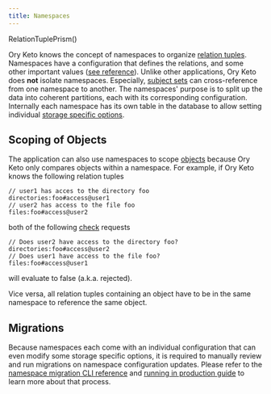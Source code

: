 ```yaml
---
title: Namespaces
---
```


RelationTuplePrism()

Ory Keto knows the concept of namespaces to organize
[relation tuples](./relation-tuples). Namespaces have a configuration that
defines the relations, and some other important values ([see reference](/TODO)).
Unlike other applications, Ory Keto does **not** isolate namespaces. Especially,
[subject sets](./subjects) can cross-reference from one namespace to another.
The namespaces' purpose is to split up the data into coherent partitions, each
with its corresponding configuration. Internally each namespace has its own
table in the database to allow setting individual
[storage specific options](/TODO).

## Scoping of Objects

The application can also use namespaces to scope [objects](./objects) because
Ory Keto only compares objects within a namespace. For example, if Ory Keto
knows the following relation tuples

```keto-relation-tuples
// user1 has acces to the directory foo
directories:foo#access@user1
// user2 has access to the file foo
files:foo#access@user2
```

both of the following [check](/TODO) requests

```keto-relation-tuples
// Does user2 have access to the directory foo?
directories:foo#access@user2
// Does user1 have access to the file foo?
files:foo#access@user1
```

will evaluate to false (a.k.a. rejected).

Vice versa, all relation tuples containing an object have to be in the same
namespace to reference the same object.

## Migrations

Because namespaces each come with an individual configuration that can even
modify some storage specific options, it is required to manually review and run
migrations on namespace configuration updates. Please refer to the
[namespace migration CLI reference](/TODO) and
[running in production guide](/TODO) to learn more about that process.
